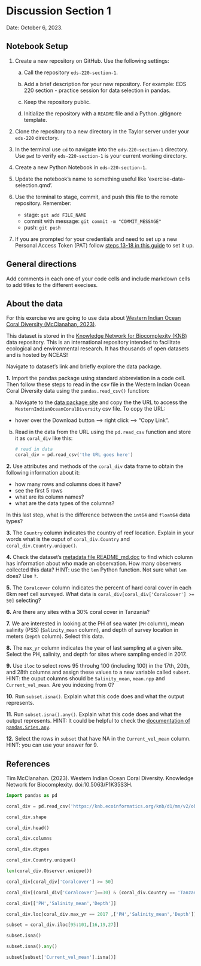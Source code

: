 # Discussion Section 1

Date: October 6, 2023.
<!--
## Exercise 1
Consider the following code:


```python
import numpy as np

?np.ones
```
![](/images/lesson-1/np-ones-docstring.png)

```python
arr = np.ones([3,2], dtype=np.int8)
print(arr)

x = arr.mean()
print(x)
```

Complete the following paragraph using the given words:

| . | . | .| .|
|---|---|---|---|
| class | function | object |method |
| variable | non-default |data-type |default |
|package | attribute | outout | parameter(s) | optional|

`arr` is a ________ assigned to the ________ `np.ones([3,2])`. We construct `np.ones([3,2])` by calling a ________ from the NumPy ________. `[3,2]` and `np.int8` are ________ we pass to the `np.ones` ________. `np.int8` is a ________ parameter of `np.ones`. `mean` is a ________ of `abc` and `x` is its ________. 
-->

:::{.callout-tip}
## Notebook Setup
1. Create a new repository on GitHub. Use the following settings:

    a. Call the repository `eds-220-section-1`.

    b. Add a brief description for your new repository. For example: EDS 220 section - practice session for data selection in pandas.

    c. Keep the repository public.

    d. Initialize the repository with a `README` file and a Python .gitignore template.

2. Clone the repository to a new directory in the Taylor server under your `eds-220` directory.

3. In the terminal use `cd` to navigate into the `eds-220-section-1` directory. Use `pwd` to verify `eds-220-section-1` is your current working directory.

3. Create a new Python Notebook in `eds-220-section-1`. 

4. Update the notebook's name to something useful like 'exercise-data-selection.qmd'.

5. Use the terminal to stage, commit, and push this file to the remote repository. Remember:
    - stage: `git add FILE_NAME`
    - commit with message: `git commit -m "COMMIT_MESSAGE"`
    - push: `git push`

6. If you are prompted for your credentials and need to set up a new Personal Access Token (PAT) follow [steps 13-18 in this guide](https://docs.google.com/document/d/1Pk6_rUDdFjdGg-YVo9Cl8ET3iDsYahyaP0VMRD4UHUk/edit?usp=sharing/) to set it up.
:::


:::{.callout-note}
## General directions
Add comments in each one of your code cells and include markdown cells to add titles to the different execises. 
:::

:::{.callout-note}
## About the data

For this exercise we are going to use data about  [Western Indian Ocean Coral Diversity (McClanahan, 2023)](https://knb.ecoinformatics.org/view/doi%3A10.5063%2FF1K35S3H).

This dataset is stored in the [Knowledge Network for Biocomplexity (KNB)](https://knb.ecoinformatics.org) data repository. This is an international repository intended to facilitate ecological and environmental research. It has thousands of open datasets and is hosted by NCEAS!

 Navigate to dataset's link and briefly explore the data package.
:::

<!-- Data loading -->
**1.** Import the pandas package using standard abbreviation in a code cell. Then follow these steps to read in the csv file in the Western Indian Ocean Coral Diversity data using the `pandas.read_csv()` function:

a. Navigate to the [data package site](https://knb.ecoinformatics.org/view/doi%3A10.5063%2FF1K35S3H) and copy the the URL to access the `WesternIndianOceanCoralDiversity` csv file. To copy the URL: 

- hover over the Download button –> right click –> “Copy Link".

b. Read in the data from the URL using the `pd.read_csv` function and store it as `coral_div` like this:

    ```python
    # read in data
    coral_div = pd.read_csv('the URL goes here')
    ```

<!-- Basic data frame information -->
**2.** Use attributes and methods of the `coral_div` data frame to obtain the following information about it:

- how many rows and columns does it have?
- see the first 5 rows
- what are its column names?
- what are the data types of the columns?

In this last step, what is the difference between the `int64` and `float64` data types?

<!-- Understand syntax of column selection -->
**3.** The `Country` column indicates the country of reef location. Explain in your words what is the ouput of `coral_div.Country` and `coral_div.Country.unique()`. 

<!-- Check metadata + select column + unique + len -->
**4.** Check the dataset's [metadata file README_md.doc](https://knb.ecoinformatics.org/view/doi:10.5063/F1K35S3H) to find which column has information about who made an observation. How many observers collected this data? HINT: use the `len` Python function. Not sure what `len` does? Use `?`.

<!-- Understand syntax for row selection using condition -->
**5.** The `Coralcover` column indicates the percent of hard coral cover in each 6km reef cell surveyed. What data is `coral_div[coral_div['Coralcover'] >= 50]` selecting?

<!-- Use multiple conditions for row selection -->
**6.** Are there any sites with a 30% coral cover in Tanzania?

<!-- Select columns using a list -->
**7.** We are interested in looking at the PH of sea water (`PH` column),  mean salinity (PSS) (`Salinity_mean` column), and depth of survey location in meters (`Depth` column). Select this data. 

<!-- Select rows and columns simultaneously using loc -->
**8.** The `max_yr` column indicates the year of last sampling at a given site. Select the PH, salinity, and depth for sites where sampling ended in 2017. 

<!-- Select data using iloc-->
**9.** Use `iloc` to select rows 95 throuhg 100 (including 100) in the 17th, 20th, and 28th columns and assign these values to a new variable called `subset`. HINT: the ouput columns should be `Salinity_mean`, `mean.npp` and `Current_vel_mean`. Are you indexing from 0?

<!-- Understand what a method does -->
**10.** Run `subset.isna()`. Explain what this code does and what the output represents.

**11.** Run `subset.isna().any()`. Explain what this code does and what the output represents. HINT: It could be helpful to check the [documentation of `pandas.Sries.any`](https://pandas.pydata.org/docs/reference/api/pandas.Series.any.html).
      
**12.** Select the rows in `subset` that have NA in the `Current_vel_mean` column. HINT: you can use your answer for 9.
    

## References
Tim McClanahan. (2023). Western Indian Ocean Coral Diversity. Knowledge Network for Biocomplexity. doi:10.5063/F1K35S3H.

<!-- https://stackoverflow.com/questions/36226083/how-to-find-which-columns-contain-any-nan-value-in-pandas-dataframe -->

```python
import pandas as pd

coral_div = pd.read_csv('https://knb.ecoinformatics.org/knb/d1/mn/v2/object/urn%3Auuid%3Ae7d12a5a-f1a9-4a3e-aaa5-5222f67e799d')
```


```python
coral_div.shape
``` 

```python
coral_div.head()
```

```python
coral_div.columns
```

```python
coral_div.dtypes
```

```python
coral_div.Country.unique()
```

```python
len(coral_div.Observer.unique())
```

```python
coral_div[coral_div['Coralcover'] >= 50]
```

```python
coral_div[(coral_div['Coralcover']==30) & (coral_div.Country == 'Tanzania')]
```


```python
coral_div[['PH','Salinity_mean','Depth']]
```


```python
coral_div.loc[coral_div.max_yr == 2017 ,['PH','Salinity_mean','Depth']]
```

```python
subset = coral_div.iloc[95:101,[16,19,27]]
```

```python
subset.isna()
```


```python
subset.isna().any()
```

```python
subset[subset['Current_vel_mean'].isna()]
```
